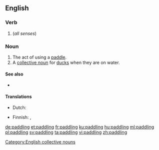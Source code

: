 ==English==

===Verb===
{{head|en|present participle}}

# {{present participle of|paddle|lang=en|nocat=1}} (''all senses'')

===Noun===
{{en-noun}}

# The act of using a [[paddle]].
# A [[collective noun]] for [[duck]]s when they are on water.

====See also====
* {{l|en|Appendix:English collective nouns}}

====Translations====
{{trans-top|collective noun for ducks}}
* Dutch: {{t+|nl|toom|m}}
{{trans-mid}}
* Finnish: {{t+|fi|melonta}}, {{t+|fi|meloa|alt=melominen}}
{{trans-bottom}}

[[Category:English collective nouns]]

[[de:paddling]]
[[et:paddling]]
[[fr:paddling]]
[[ku:paddling]]
[[hu:paddling]]
[[ml:paddling]]
[[pl:paddling]]
[[sv:paddling]]
[[ta:paddling]]
[[vi:paddling]]
[[zh:paddling]]